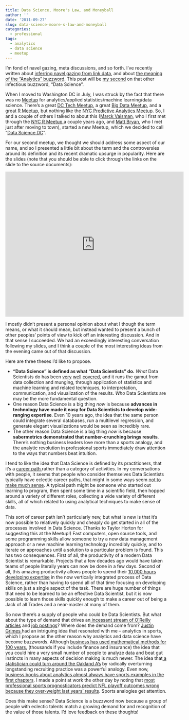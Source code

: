 ```yaml
---
title: Data Science, Moore's Law, and Moneyball
author: ''
date: '2011-09-27'
slug: data-science-moore-s-law-and-moneyball
categories:
  - professional
tags:
  - analytics
  - data science
  - meetup
---
```


I'm fond of navel gazing, meta discussions, and so forth. I've recently written about <a title="hacking .gov shortened links" href="http://www.harlan.harris.name/2011/07/hacking-gov-shortened-links/">inferring navel gazing from link data</a>, and about <a title="On “Analytics” and related fields" href="http://www.harlan.harris.name/2011/04/on-analytics-and-related-fields/">the meaning of the "Analytics" buzzword</a>. This post will be <a title="“Data Scientist” and other titles" href="http://www.harlan.harris.name/2011/02/data-scientist-and-other-titles/">my second</a> on that other infectious buzzword, "Data Science".

When I moved to Washington DC in July, I was struck by the fact that there was no <a href="http://www.meetup.com" target="_blank" rel="noopener">Meetup</a> for analytics/applied statistics/machine learning/data science. There's a great <a href="http://www.meetup.com/DC-Tech-Meetup/" target="_blank" rel="noopener">DC Tech Meetup</a>, a great <a href="http://www.meetup.com/bigdatadc/" target="_blank" rel="noopener">Big Data Meetup</a>, and a great <a href="http://www.meetup.com/R-users-DC/" target="_blank" rel="noopener">R Meetup</a>, but nothing like the <a href="http://www.meetup.com/NYC-Predictive-Analytics/" target="_blank" rel="noopener">NYC Predictive Analytics Meetup</a>. So, I and a couple of others I talked to about this (<a title="Marck's LinkedIn page" href="http://www.linkedin.com/in/marckvaisman" target="_blank" rel="noopener">Marck Vaisman</a>, who I first met through the <a href="http://www.meetup.com/nyhackr/" target="_blank" rel="noopener">NYC R Meetup </a>a couple years ago, and <a title="Matt's LinkedIn profile" href="http://www.linkedin.com/pub/matthew-bryan/26/210/2a4" target="_blank" rel="noopener">Matt Bryan</a>, who I met just after moving to town), started a new Meetup, which we decided to call "<a href="http://www.meetup.com/Data-Science-DC/" target="_blank" rel="noopener">Data Science DC</a>".

For our second meetup, we thought we should address some aspect of our name, and so I presented a little bit about the term and the controversies around its definition and its recent dramatic upsurge in popularity. Here are the slides (note that you should be able to click through the links on the slide to the source documents):

<iframe src="https://docs.google.com/present/embed?id=dgxc9gbd_58c2j8vnrh&amp;size=m" width="555" height="451" frameborder="0"></iframe>

I mostly didn't present a personal opinion about what I though the term means, or what it should mean, but instead wanted to present a bunch of other peoples' points of view to kick off an interesting discussion. And in that sense I succeeded. We had an exceedingly interesting conversation following my slides, and I think a couple of the most interesting ideas from the evening came out of that discussion.

Here are three theses I'd like to propose.

* <strong>"Data Science" is defined as what "Data Scientists" do.</strong> <em>What</em> Data Scientists do has been <a href="http://www.dataists.com/2010/09/a-taxonomy-of-data-science/" target="_blank" rel="noopener">very</a> <a href="http://radar.oreilly.com/2010/06/what-is-data-science.html" target="_blank" rel="noopener">well</a> <a href="http://www.drewconway.com/zia/?p=2378" target="_blank" rel="noopener">covered</a>, and it runs the gamut from data collection and munging, through application of statistics and machine learning and related techniques, to interpretation, communication, and visualization of the results. <em>Who</em> Data Scientists are may be the more fundamental question.
* One reason Data Science is a big thing <em>now</em> is because <strong>advances in technology have made it easy for Data Scientists to develop wide-ranging expertise</strong>. Even 10 years ago, the idea that the same person could integrate several databases, run a multilevel regression, and generate elegant visualizations would be seen as incredibly rare.
* The other reason Data Science is a big thing <em>now</em> is because<strong> sabermetrics demonstrated that number-crunching brings results</strong>. There's nothing business leaders love more than a sports analogy, and the analytic revolution in professional sports immediately draw attention to the ways that numbers beat intuition.

I tend to like the idea that Data Science is defined by its practitioners, that it's a <a href="http://www.johndcook.com/blog/2011/08/18/jack-of-all-trades/" target="_blank" rel="noopener">career path </a>rather than a category of activities. In my conversations with people, it seems that people who consider themselves Data Scientists typically have eclectic career paths, that might in some ways seem <a href="http://www.ribbonfarm.com/2011/08/19/the-calculus-of-grit/" target="_blank" rel="noopener">not to make much sense</a>. A typical path might be someone who started out learning to program, then spent some time in a scientific field, then hopped around a variety of different roles, collecting a wide variety of different skills, all of which related to using analytical techniques to make sense of data.

This sort of career path isn't particularly new, but what is new is that it's now possible to relatively quickly and cheaply do get started in all of the processes involved in Data Science. (Thanks to Taylor Horton for suggesting this at the Meetup!) Fast computers, open source tools, and some programming skills allow someone to try a new data management approach or a new machine learning technology incredibly quickly, and to iterate on approaches until a solution to a particular problem is found. This has two consequences. First of all, the productivity of a modern Data Scientist is remarkable. Projects that a few decades ago would have taken teams of people literally years can now be done in a few days. Second of all, this amazing productivity allows people to spend their <a title="PDF" href="http://www.coachingmanagement.nl/The%20Making%20of%20an%20Expert.pdf" target="_blank" rel="noopener">10,000 hours developing expertise</a> in the now vertically integrated process of Data Science, rather than having to spend all of that time focusing on developing skills on just a single aspect of the task. There are huge number of things that need to be learned to be an effective Data Scientist, but it is now possible to learn those skills quickly enough to make a career out of being a Jack of all Trades and a near-master at many of them.

So now there's a supply of people who could be Data Scientists. But what about the type of demand that drives an<a href="http://blogs.oreilly.com/cgi-bin/mt/mt-search.cgi?blog_id=57&amp;tag=data%20science&amp;limit=20&amp;IncludeBlogs=57" target="_blank" rel="noopener"> incessant stream of O'Reilly articles</a> and <a href="http://www.nytimes.com/2009/08/06/technology/06stats.html" target="_blank" rel="noopener">job postings</a>? Where does the demand come from? <a href="http://twitter.com/#!/justgrimes" target="_blank" rel="noopener">Justin Grimes </a>had an intriguing idea that resonated with me -- analytics in sports, which I propose as the other reason why analytics and data science have become buzzwords. Although <a href="http://en.wikipedia.org/wiki/Scientific_management" target="_blank" rel="noopener">business has used mathematical methods for 100 years</a>, (thousands if you include finance and insurance) the idea that you could hire a very small number of people to analyze data and beat gut instincts in many aspects of decision making is much newer. The idea that<a href="http://en.wikipedia.org/wiki/Moneyball" target="_blank" rel="noopener"> a statistician could turn around the Oakland A's</a> by radically overturning longstanding recruiting practice was a powerful analogy. Even now, <a href="http://www.amazon.com/Super-Crunchers-Thinking-Numbers-Smart/dp/0553805401" target="_blank" rel="noopener">business books about analytics almost always have sports examples in the first chapters</a>. I made a point at work the other day by noting that <a title="Freakanomics Radio on Prediction" href="http://www.wnyc.org/shows/freakonomics-radio/2011/jun/24/" target="_blank" rel="noopener">most professional sports prognosticators predict NFL playoff outcomes wrong because they over-weight last years' results</a>. Sports analogies get attention.

Does this make sense? Data Science is a buzzword now because a group of people with eclectic talents match a growing demand for and recognition of the value of those talents. I'd love feedback on these thoughts!


